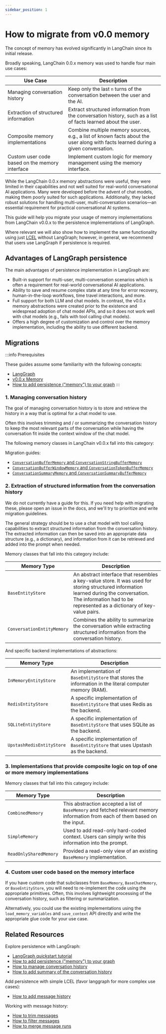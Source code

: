 ```yaml
---
sidebar_position: 1
---
```


# How to migrate from v0.0 memory

The concept of memory has evolved significantly in LangChain since its initial release.

Broadly speaking, LangChain 0.0.x memory was used to handle four main use cases:

| Use Case                                       | Description                                                                                                                       |
|------------------------------------------------|-----------------------------------------------------------------------------------------------------------------------------------|
| Managing conversation history                  | Keep only the last `n` turns of the conversation between the user and the AI.                                                     |
| Extraction of structured information           | Extract structured information from the conversation history, such as a list of facts learned about the user.                     |
| Composite memory implementations               | Combine multiple memory sources, e.g., a list of known facts about the user along with facts learned during a given conversation. |
| Custom user code based on the memory interface | Implement custom logic for memory management using the memory interface.                                                          |

While the LangChain 0.0.x memory abstractions were useful, they were limited in their capabilities and not well suited for real-world conversational AI applications. Many were developed before the advent of chat models, making them poorly suited for such applications. Additionally, they lacked robust solutions for handling multi-user, multi-conversation scenarios—an essential requirement for practical conversational AI systems.

This guide will help you migrate your usage of memory implementations from LangChain v0.0.x to the persistence implementations of LangGraph.

Where relevant we will also show how to implement the same functionality using just [LCEL](/docs/concepts/#langchain-expression-language-lcel) without LangGraph; however, in general, we recommend that users use LangGraph if persistence is required.

## Advantages of LangGraph persistence

The main advantages of persistence implementation in LangGraph are:

- Built-in support for multi-user, multi-conversation scenarios which is often a requirement for real-world conversational AI applications.
- Ability to save and resume complex state at any time for error recovery, human-in-the-loop workflows, time travel interactions, and more.
- Full support for both LLM and chat models. In contrast, the v0.0.x memory abstractions were created prior to the existence and widespread adoption of chat model APIs, and so it does not work well with chat models (e.g., fails with tool calling chat models).
- Offers a high degree of customization and control over the memory implementation, including the ability to use different backend.

## Migrations

:::info Prerequisites

These guides assume some familiarity with the following concepts:
- [LangGraph](https://langchain-ai.github.io/langgraph/)
- [v0.0.x Memory](https://python.langchain.com/v0.1/docs/modules/memory/)
- [How to add persistence ("memory") to your graph](https://langchain-ai.github.io/langgraph/how-tos/persistence/)
:::

### 1. Managing conversation history

The goal of managing conversation history is to store and retrieve the history in a way that is optimal for a chat model to use.

Often this involves trimming and / or summarizing the conversation history to keep the most relevant parts of the conversation while having the conversation fit inside the context window of the chat model.

The following memory classes in LangChain v0.0.x fall into this category:

Migration guides:

- [`ConversationBufferMemory` and `ConversationStringBufferMemory`](./conversation_buffer_memory.ipynb)
- [`ConversationBufferWindowMemory` and `ConversationTokenBufferMemory`](./conversation_buffer_memory.ipynb)
- [`ConversationSummaryMemory` and `ConversationSummaryBufferMemory`](./conversation_buffer_memory.ipynb)

### 2. Extraction of structured information from the conversation history

We do not currently have a guide for this. If you need help with migrating these, please
open an issue in the docs, and we'll try to prioritize and write migration guidelines.

The general strategy should be to use a chat model with tool calling capabilities to extract structured information from the conversation history.
The extracted information can then be saved into an appropriate data structure (e.g., a dictionary), and information from it can be retrieved and added
into the prompt when needed.

Memory classes that fall into this category include:

| Memory Type                | Description                                                                                                                                                                                                       |
|----------------------------|-------------------------------------------------------------------------------------------------------------------------------------------------------------------------------------------------------------------|
| `BaseEntityStore`          | An abstract interface that resembles a key-value store. It was used for storing structured information learned during the conversation. The information had to be represented as a dictionary of key-value pairs. |
| `ConversationEntityMemory` | Combines the ability to summarize the conversation while extracting structured information from the conversation history.                                                                                         |

And specific backend implementations of abstractions:

| Memory Type               | Description                                                                                              |
|---------------------------|----------------------------------------------------------------------------------------------------------|
| `InMemoryEntityStore`     | An implementation of `BaseEntityStore` that stores the information in the literal computer memory (RAM). |
| `RedisEntityStore`        | A specific implementation of `BaseEntityStore` that uses Redis as the backend.                           |
| `SQLiteEntityStore`       | A specific implementation of `BaseEntityStore` that uses SQLite as the backend.                          |
| `UpstashRedisEntityStore` | A specific implementation of `BaseEntityStore` that uses Upstash as the backend.                         |

### 3. Implementations that provide composite logic on top of one or more memory implementations

Memory classes that fall into this category include:

| Memory Type            | Description                                                                                                                    |
|------------------------|--------------------------------------------------------------------------------------------------------------------------------|
| `CombinedMemory`       | This abstraction accepted a list of `BaseMemory` and fetched relevant memory information from each of them based on the input. |
| `SimpleMemory`         | Used to add read-only hard-coded context. Users can simply write this information into the prompt.                             |
| `ReadOnlySharedMemory` | Provided a read-only view of an existing `BaseMemory` implementation.                                                          |

### 4. Custom user code based on the memory interface

If you have custom code that subclasses from `BaseMemory`, `BaseChatMemory`, or `BaseEntityStore`, you will need to re-implement the code using the appropriate primitives. Often, this involves lightweight processing of the conversation history, such as filtering or summarization.

Alternatively, you could use the existing implementations using the `load_memory_variables` and `save_context` API directly and write the appropriate glue code for your use case.

## Related Resources

Explore persistence with LangGraph:

* [LangGraph quickstart tutorial](https://langchain-ai.github.io/langgraph/tutorials/introduction/)
* [How to add persistence ("memory") to your graph](https://langchain-ai.github.io/langgraph/how-tos/persistence/)
* [How to manage conversation history](https://langchain-ai.github.io/langgraph/how-tos/memory/manage-conversation-history/)
* [How to add summary of the conversation history](https://langchain-ai.github.io/langgraph/how-tos/memory/add-summary-conversation-history/)

Add persistence with simple LCEL (favor langgraph for more complex use cases):

* [How to add message history](https://python.langchain.com/docs/how_to/message_history/)

Working with message history:

* [How to trim messages](https://python.langchain.com/docs/how_to/trim_messages)
* [How to filter messages](https://python.langchain.com/docs/how_to/filter_messages/)
* [How to merge message runs](https://python.langchain.com/docs/how_to/merge_message_runs/)
